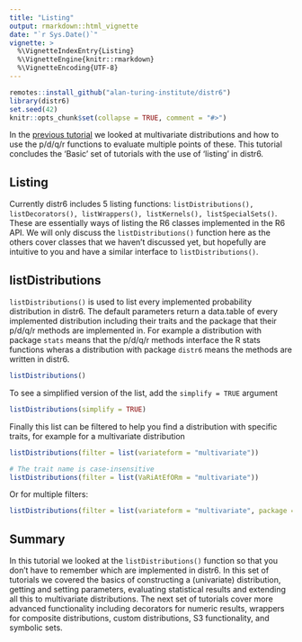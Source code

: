 ```yaml
---
title: "Listing"
output: rmarkdown::html_vignette
date: "`r Sys.Date()`"
vignette: >
  %\VignetteIndexEntry{Listing}
  %\VignetteEngine{knitr::rmarkdown}
  %\VignetteEncoding{UTF-8}
---
```


```r
remotes::install_github("alan-turing-institute/distr6")
library(distr6)
set.seed(42)
knitr::opts_chunk$set(collapse = TRUE, comment = "#>")
```

In the [previous tutorial](https://alan-turing-institute.github.io/distr6/articles/webs/multivariates_traits.html) we looked at multivariate distributions and how to use the p/d/q/r functions to evaluate multiple points of these. This tutorial concludes the 'Basic' set of tutorials with the use of 'listing' in distr6.

## Listing

Currently distr6 includes 5 listing functions: `listDistributions(), listDecorators(), listWrappers(), listKernels(), listSpecialSets()`. These are essentially ways of listing the R6 classes implemented in the R6 API. We will only discuss the `listDistributions()` function here as the others cover classes that we haven't discussed yet, but hopefully are intuitive to you and have a similar interface to `listDistributions()`.

## listDistributions

`listDistributions()` is used to list every implemented probability distribution in distr6. The default parameters return a data.table of every implemented distribution including their traits and the package that their p/d/q/r methods are implemented in. For example a distribution with package `stats` means that the p/d/q/r methods interface the R stats functions wheras a distribution with package `distr6` means the methods are written in distr6.

```r
listDistributions()
```

To see a simplified version of the list, add the `simplify = TRUE` argument

```r
listDistributions(simplify = TRUE)
```

Finally this list can be filtered to help you find a distribution with specific traits, for example for a multivariate distribution

```r
listDistributions(filter = list(variateform = "multivariate"))

# The trait name is case-insensitive
listDistributions(filter = list(VaRiAtEfORm = "multivariate")) 
```

Or for multiple filters:
```r
listDistributions(filter = list(variateform = "multivariate", package = "distr6"))
```

## Summary

In this tutorial we looked at the `listDistributions()` function so that you don't have to remember which are implemented in distr6. In this set of tutorials we covered the basics of constructing a (univariate) distribution, getting and setting parameters, evaluating statistical results and extending all this to multivariate distributions. The next set of tutorials cover more advanced functionality including decorators for numeric results, wrappers for composite distributions, custom distributions, S3 functionality, and symbolic sets.

